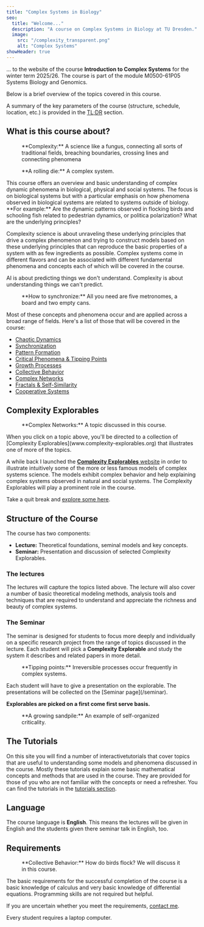 ```yaml
---
title: "Complex Systems in Biology"
seo:
  title: "Welcome..."
  description: "A course on Complex Systems in Biology at TU Dresden."
  image:
    src: "/complexity_transparent.png" 
    alt: "Complex Systems"
showHeader: true
---
```


... to the website of the course **Introduction to Complex Systems** 
for the winter term 2025/26. The course is part of the module
M0500-61P05 Systems Biology and Genomics.

Below is a brief overview of the topics covered 
in this course.

A summary of the key parameters of the course 
(structure, schedule, location, etc.) is provided
in the [TL;DR](/tldr) section.

## What is this course about?

<Figure src={complexity} srcDark={complexityDark} alt="Complexity.">
**Complexity:** A science like a fungus, connecting all sorts of traditional
fields, breaching boundaries, crossing lines and connecting phenomena
</Figure>

<Figure src={rollingDie} srcDark={rollingDieDark} alt="a rolling die" margin={true}>
**A rolling die:** A complex system.
</Figure>
This course offers an overview and basic understanding of 
complex dynamic phenomena in biological, physical and social systems.
The focus is on biological systems but with a particular emphasis on how phenomena
observed in biological systems are related to systems outside of biology. 
**For example:** Are the dynamic patterns observed in flocking birds and schooling
fish related to pedestrian dynamics, or politica polarization? What are
the underlying principles?

Complexity science is about unraveling these underlying principles that 
drive a complex phenomenon 
and trying to construct models based on these underlying principles that
can reproduce the basic properties of a system with as few ingredients as possible. 
Complex systems come in different flavors and can be associated with different 
fundamental 
phenomena and concepts each of which will be covered in the course.

<Quote author="Dirk Brockmann" cite="TU Dresden">
AI is about predicting things we don't understand. Complexity is about
understanding things we can't predict.
</Quote>

<Figure src={metronomes} srcDark={metronomesDark} margin={true} alt="metronomes on a board">
**How to synchronize:** All you need are five metronomes, a board and two empty cans.
</Figure>
Most of these concepts and phenomena occur and are applied across a broad range of fields. 
Here's a list of those that will be covered in the course:

- [Chaotic Dynamics](http://www.complexity-explorables.org/topics/chaotic-dynamics/)
- [Synchronization](http://www.complexity-explorables.org/topics/synchronization/)
- [Pattern Formation](http://www.complexity-explorables.org/topics/pattern-formation/)
- [Critical Phenomena & Tipping Points](http://www.complexity-explorables.org/topics/critical-phenomena/)
- [Growth Processes](http://www.complexity-explorables.org/topics/growth-processes/)
- [Collective Behavior](http://www.complexity-explorables.org/topics/collective-behavior/)
- [Complex Networks](http://www.complexity-explorables.org/topics/complex-networks/)
- [Fractals & Self-Similarity](http://www.complexity-explorables.org/topics/self-similarity/)
- [Cooperative Systems](http://www.complexity-explorables.org/topics/cooperation/)

## Complexity Explorables

<Figure src={network} srcDark={networkDark} alt="Network" margin={true}>
**Complex Networks:** A topic discussed in this course.
</Figure>
When you click on a topic above, you'll be directed to a 
collection of [Complexity Explorables](www.complexity-explorables.org) 
that illustrates one of more of the topics.

A while back I launched the [**Complexity Explorables** website](https://www.complexity-explorables.org) 
in order to illustrate intuitively some of the more or 
less famous models of complex systems science. The models exhibit complex 
behavior and help explaining complex systems observed in natural and social systems. 
The Complexity Explorables will play a prominent role in the course. 

Take a quit break and [explore some here](https://www.complexity-explorables.org).

## Structure of the Course

The course has two components:

- **Lecture:** Theoretical foundations, seminal models and key concepts.
- **Seminar:** Presentation and discussion of selected Complexity Explorables.

### The lectures

The lectures will capture the topics listed above. 
The lecture will also cover a number of basic theoretical modeling methods, analysis tools 
and techniques that are required to understand and appreciate the richness and beauty of complex systems.


### The Seminar

The seminar is designed for students to focus more deeply and individually on a 
specific research project from the range of topics discussed in the lecture. 
Each student will pick a **Complexity Explorable** and study the system it 
describes and related papers in more detail. 

<Figure src={tippingpoint} srcDark={tippingpointDark} alt="tipping point." margin={true}>
**Tipping points:** Irreversible processes occur frequently in complex systems.
</Figure>
Each student will have to give a presentation on the explorable. 
The presentations will be collected on the [Seminar page](/seminar).

**Explorables are picked on a first come first serve basis.**

<Figure src={sandpile} srcDark={sandpileDark} alt="Sandpile" margin={true}>
**A growing sandpile:** An example of self-organized criticality.
</Figure>

## The Tutorials

On this site you will find a number of interactivetutorials that cover 
topics that are 
useful to understanding some models
and phenomena discussed in the course. Mostly these tutorials explain 
some basic mathematical concepts and methods that are used in the course. 
They are provided for those of you who are not familiar with the concepts or 
need a refresher. 
You can find the tutorials in the [tutorials section](/tutorials). 

## Language

The course language is **English**. This means the lectures will be given in English 
and the students given there seminar talk in English, too.
 

## Requirements

<Figure src={swarm} srcDark={swarmDark} alt="A swarm." margin={true}>
**Collective Behavior:** How do birds flock? We will discuss it in this course.
</Figure>

The basic requirements for the successful completion of the 
course is a basic knowledge of calculus and very basic knowledge of 
differential equations. Programming skills are not required but helpful.

If you are uncertain whether you meet the requirements, [contact me](/contact).

Every student requires a laptop computer.
